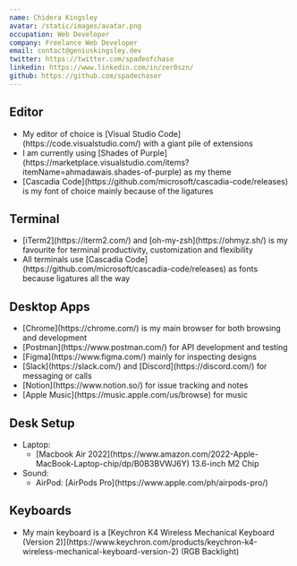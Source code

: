 ```yaml
---
name: Chidera Kingsley
avatar: /static/images/avatar.png
occupation: Web Developer
company: Freelance Web Developer
email: contact@geniuskingsley.dev
twitter: https://twitter.com/spadeofchase
linkedin: https://www.linkedin.com/in/zer0szn/
github: https://github.com/spadechaser
---
```


## Editor

<ul>
  <li>
    My editor of choice is [Visual Studio Code](https://code.visualstudio.com/) with a giant pile of
    extensions
  </li>
  <li>
    I am currently using [Shades of
    Purple](https://marketplace.visualstudio.com/items?itemName=ahmadawais.shades-of-purple) as my
    theme
  </li>
  <li>
    [Cascadia Code](https://github.com/microsoft/cascadia-code/releases) is my font of choice mainly
    because of the ligatures
  </li>
</ul>

## Terminal

<ul>
  <li>
    [iTerm2](https://iterm2.com/) and [oh-my-zsh](https://ohmyz.sh/) is my favourite for terminal
    productivity, customization and flexibility
  </li>
  <li>
    All terminals use [Cascadia Code](https://github.com/microsoft/cascadia-code/releases) as fonts
    because ligatures all the way
  </li>
</ul>

## Desktop Apps

<ul>
  <li>[Chrome](https://chrome.com/) is my main browser for both browsing and development</li>
  <li>[Postman](https://www.postman.com/) for API development and testing</li>
  <li>[Figma](https://www.figma.com/) mainly for inspecting designs</li>
  <li>[Slack](https://slack.com/) and [Discord](https://discord.com/) for messaging or calls</li>
  <li>[Notion](https://www.notion.so/) for issue tracking and notes</li>
  <li>[Apple Music](https://music.apple.com/us/browse) for music</li>
</ul>

## Desk Setup

<ul>
  <li>
    Laptop:
    <ul>
      <li>
        [Macbook Air 2022](https://www.amazon.com/2022-Apple-MacBook-Laptop-chip/dp/B0B3BVWJ6Y)
        13.6-inch M2 Chip
      </li>
    </ul>
  </li>
  <li>
    Sound:
    <ul>
      <li>AirPod: [AirPods Pro](https://www.apple.com/ph/airpods-pro/)</li>
    </ul>
  </li>
</ul>

## Keyboards

<ul>
  <li>
    My main keyboard is a [Keychron K4 Wireless Mechanical Keyboard (Version
    2)](https://www.keychron.com/products/keychron-k4-wireless-mechanical-keyboard-version-2) (RGB
    Backlight)
  </li>
</ul>
